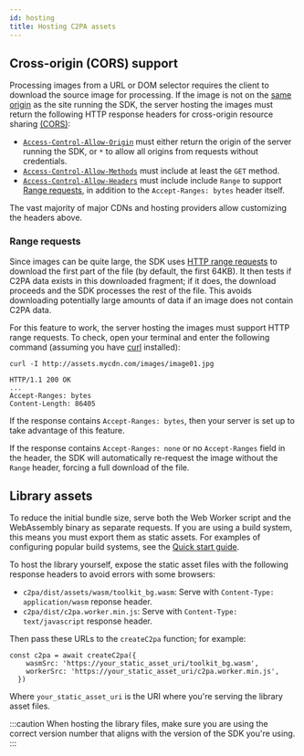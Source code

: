 ```yaml
---
id: hosting
title: Hosting C2PA assets
---
```


## Cross-origin (CORS) support

Processing images from a URL or DOM selector requires the
client to download the source image for processing. If the image is not on the [same origin](https://developer.mozilla.org/en-US/docs/Web/Security/Same-origin_policy) as the site running the SDK, the server hosting the images must return the following HTTP response headers for cross-origin resource sharing [(CORS)](https://developer.mozilla.org/en-US/docs/Web/HTTP/CORS):

- [`Access-Control-Allow-Origin`](https://developer.mozilla.org/en-US/docs/Web/HTTP/Headers/Access-Control-Allow-Origin) must either return the origin of the server running the SDK, or `*` to allow all origins from requests without credentials.
- [`Access-Control-Allow-Methods`](https://developer.mozilla.org/en-US/docs/Web/HTTP/Headers/Access-Control-Allow-Methods) must include at least the `GET` method.
- [`Access-Control-Allow-Headers`](https://developer.mozilla.org/en-US/docs/Web/HTTP/Headers/Access-Control-Allow-Headers) must include include `Range` to support [Range requests](#range-requests), in addition to the `Accept-Ranges: bytes` header itself.

The vast majority of major CDNs and hosting providers allow customizing the headers above.

### Range requests

Since images can be quite large, the SDK uses [HTTP range requests](https://developer.mozilla.org/en-US/docs/Web/HTTP/Range_requests) to download the first part of the file (by default, the first 64KB). It then tests if C2PA data exists in this downloaded fragment; if it does, the download proceeds and the SDK processes the rest of the file. This avoids downloading potentially large amounts of data if an image does not contain C2PA data.

For this feature to work, the server hosting the images must support HTTP range requests. To check, open
your terminal and enter the following command (assuming you have [curl](https://curl.se/) installed):

```shell
curl -I http://assets.mycdn.com/images/image01.jpg

HTTP/1.1 200 OK
...
Accept-Ranges: bytes
Content-Length: 86405
```

If the response contains `Accept-Ranges: bytes`, then your server is set up to take advantage of this feature.

If the response contains `Accept-Ranges: none` or no `Accept-Ranges` field in the header, the SDK will automatically re-request the image without the `Range` header, forcing a full download of the file.

## Library assets

To reduce the initial bundle size, serve both the Web Worker script and the WebAssembly binary as separate
requests. If you are using a build system, this means you must export them as static assets. For
examples of configuring popular build systems, see the [Quick start guide](../getting-started/quick-start#bringing-in-the-library).

To host the library yourself, expose the static asset files with the following response headers to avoid errors with some browsers:

- `c2pa/dist/assets/wasm/toolkit_bg.wasm`: Serve with `Content-Type: application/wasm` reponse header.
- `c2pa/dist/c2pa.worker.min.js`: Serve with `Content-Type: text/javascript` response header.

Then pass these URLs to the `createC2pa` function; for example:

```
const c2pa = await createC2pa({
    wasmSrc: 'https://your_static_asset_uri/toolkit_bg.wasm',
    workerSrc: 'https://your_static_asset_uri/c2pa.worker.min.js',
  })
```

Where `your_static_asset_uri` is the URI where you're serving the library asset files.

:::caution
When hosting the library files, make sure you are using the correct version number that aligns with the version of the SDK you're using.
:::
